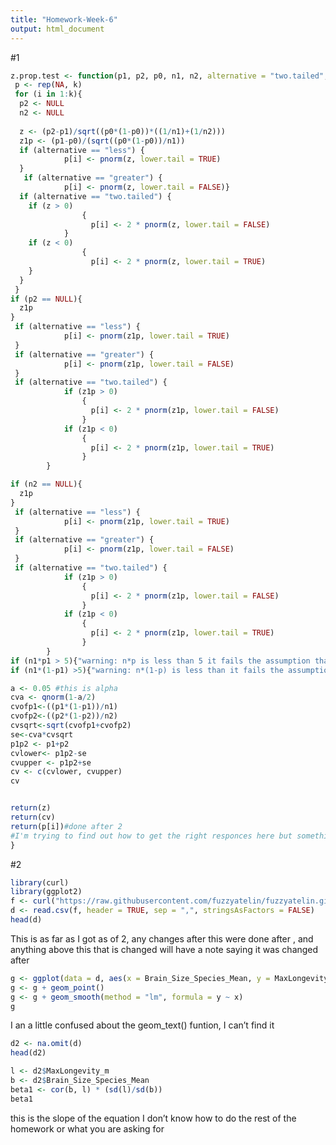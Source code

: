 ```yaml
---
title: "Homework-Week-6"
output: html_document
---
```

#1
```r
z.prop.test <- function(p1, p2, p0, n1, n2, alternative = "two.tailed", alpha = 0.05, k = 1000){
 p <- rep(NA, k)
 for (i in 1:k){
  p2 <- NULL
  n2 <- NULL
  
  z <- (p2-p1)/sqrt((p0*(1-p0))*((1/n1)+(1/n2)))
  z1p <- (p1-p0)/(sqrt((p0*(1-p0))/n1))
  if (alternative == "less") {
            p[i] <- pnorm(z, lower.tail = TRUE)
  }
   if (alternative == "greater") {
            p[i] <- pnorm(z, lower.tail = FALSE)}
  if (alternative == "two.tailed") {
    if (z > 0) 
                {
                  p[i] <- 2 * pnorm(z, lower.tail = FALSE)
            }
    if (z < 0) 
                {
                  p[i] <- 2 * pnorm(z, lower.tail = TRUE)
    }
  }
 }
if (p2 == NULL){
  z1p
}
 if (alternative == "less") {
            p[i] <- pnorm(z1p, lower.tail = TRUE)
 }
 if (alternative == "greater") {
            p[i] <- pnorm(z1p, lower.tail = FALSE)
 }
 if (alternative == "two.tailed") {
            if (z1p > 0) 
                {
                  p[i] <- 2 * pnorm(z1p, lower.tail = FALSE)
                }  
            if (z1p < 0) 
                {
                  p[i] <- 2 * pnorm(z1p, lower.tail = TRUE)
                } 
        }

if (n2 == NULL){
  z1p
}
 if (alternative == "less") {
            p[i] <- pnorm(z1p, lower.tail = TRUE)
 }
 if (alternative == "greater") {
            p[i] <- pnorm(z1p, lower.tail = FALSE)
 }
 if (alternative == "two.tailed") {
            if (z1p > 0) 
                {
                  p[i] <- 2 * pnorm(z1p, lower.tail = FALSE)
                }  
            if (z1p < 0) 
                {
                  p[i] <- 2 * pnorm(z1p, lower.tail = TRUE)
                } 
        }
if (n1*p1 > 5){"warning: n*p is less than 5 it fails the assumption that it is normal" }
if (n1*(1-p1) >5){"warning: n*(1-p) is less than it fails the assumption that it is normal"}

a <- 0.05 #this is alpha
cva <- qnorm(1-a/2)
cvofp1<-((p1*(1-p1))/n1)
cvofp2<-((p2*(1-p2))/n2)
cvsqrt<-sqrt(cvofp1+cvofp2)
se<-cva*cvsqrt
p1p2 <- p1+p2
cvlower<- p1p2-se
cvupper <- p1p2+se
cv <- c(cvlower, cvupper)
cv


return(z)
return(cv)
return(p[i])#done after 2
#I'm trying to find out how to get the right responces here but something isn't working. I also dont know how to get the appropreate p value for each of the different casses but I'm still working on this. This homework is kind of hard. I'm still working on part two.
}
```

#2
```r
library(curl)
library(ggplot2)
f <- curl("https://raw.githubusercontent.com/fuzzyatelin/fuzzyatelin.github.io/master/AN597_Fall17/KamilarAndCooperData.csv")
d <- read.csv(f, header = TRUE, sep = ",", stringsAsFactors = FALSE)
head(d)
```

This is as far as I got as of 2, any changes after this were done after , and anything above this that is changed will have a note saying it was changed after 

```r
g <- ggplot(data = d, aes(x = Brain_Size_Species_Mean, y = MaxLongevity_m))
g <- g + geom_point()
g <- g + geom_smooth(method = "lm", formula = y ~ x)
g
```
I an a little confused about the geom_text() funtion, I can't find it 
```r
d2 <- na.omit(d)
head(d2)
```

```r
l <- d2$MaxLongevity_m
b <- d2$Brain_Size_Species_Mean
beta1 <- cor(b, l) * (sd(l)/sd(b))
beta1
```
this is the slope of the equation
I don't know how to do the rest of the homework or what you are asking for


































